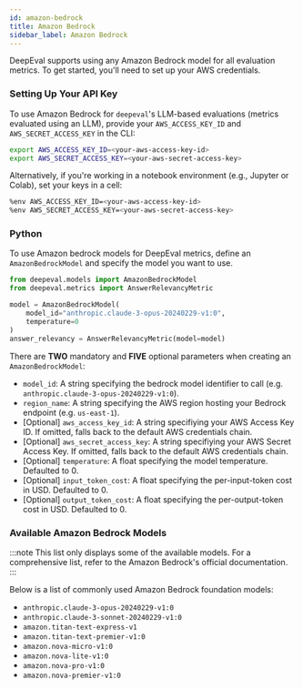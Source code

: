 ```yaml
---
id: amazon-bedrock
title: Amazon Bedrock
sidebar_label: Amazon Bedrock
---
```


DeepEval supports using any Amazon Bedrock model for all evaluation metrics. To get started, you'll need to set up your AWS credentials.

### Setting Up Your API Key

To use Amazon Bedrock for `deepeval`'s LLM-based evaluations (metrics evaluated using an LLM), provide your `AWS_ACCESS_KEY_ID` and `AWS_SECRET_ACCESS_KEY` in the CLI:

```bash
export AWS_ACCESS_KEY_ID=<your-aws-access-key-id>
export AWS_SECRET_ACCESS_KEY=<your-aws-secret-access-key>
```

Alternatively, if you're working in a notebook environment (e.g., Jupyter or Colab), set your keys in a cell:

```bash
%env AWS_ACCESS_KEY_ID=<your-aws-access-key-id>
%env AWS_SECRET_ACCESS_KEY=<your-aws-secret-access-key>
```

### Python

To use Amazon bedrock models for DeepEval metrics, define an `AmazonBedrockModel` and specify the model you want to use.

```python
from deepeval.models import AmazonBedrockModel
from deepeval.metrics import AnswerRelevancyMetric

model = AmazonBedrockModel(
    model_id="anthropic.claude-3-opus-20240229-v1:0",
    temperature=0
)
answer_relevancy = AnswerRelevancyMetric(model=model)
```

There are **TWO** mandatory and **FIVE** optional parameters when creating an `AmazonBedrockModel`:

- `model_id`: A string specifying the bedrock model identifier to call (e.g. `anthropic.claude-3-opus-20240229-v1:0`).
- `region_name`: A string specifying the AWS region hosting your Bedrock endpoint (e.g. `us-east-1`).
- [Optional] `aws_access_key_id`: A string specifiying your AWS Access Key ID. If omitted, falls back to the default AWS credentials chain.
- [Optional] `aws_secret_access_key`: A string specifiying your AWS Secret Access Key. If omitted, falls back to the default AWS credentials chain.
- [Optional] `temperature`: A float specifying the model temperature. Defaulted to 0.
- [Optional] `input_token_cost`: A float specifying the per-input-token cost in USD. Defaulted to 0.
- [Optional] `output_token_cost`: A float specifying the per-output-token cost in USD. Defaulted to 0.

### Available Amazon Bedrock Models

:::note
This list only displays some of the available models. For a comprehensive list, refer to the Amazon Bedrock's official documentation.
:::

Below is a list of commonly used Amazon Bedrock foundation models:

- `anthropic.claude-3-opus-20240229-v1:0`
- `anthropic.claude-3-sonnet-20240229-v1:0`
- `amazon.titan-text-express-v1`
- `amazon.titan-text-premier-v1:0`
- `amazon.nova-micro-v1:0`
- `amazon.nova-lite-v1:0`
- `amazon.nova-pro-v1:0`
- `amazon.nova-premier-v1:0`
